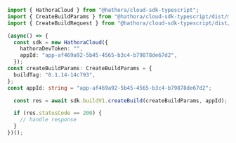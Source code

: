 ```typescript CreateBuild.ts
import { HathoraCloud } from "@hathora/cloud-sdk-typescript";
import { CreateBuildParams } from "@hathora/cloud-sdk-typescript/dist/models/components";
import { CreateBuildRequest } from "@hathora/cloud-sdk-typescript/dist/models/operations";

(async() => {
  const sdk = new HathoraCloud({
    hathoraDevToken: "",
    appId: "app-af469a92-5b45-4565-b3c4-b79878de67d2",
  });
const createBuildParams: CreateBuildParams = {
  buildTag: "0.1.14-14c793",
};
const appId: string = "app-af469a92-5b45-4565-b3c4-b79878de67d2";

  const res = await sdk.buildV1.createBuild(createBuildParams, appId);

  if (res.statusCode == 200) {
    // handle response
  }
})();
```
